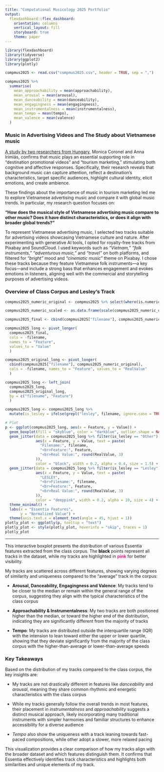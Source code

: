 ```yaml
---
title: "Computational Musicology 2025 Portfolio"
output: 
  flexdashboard::flex_dashboard:
    orientation: columns
    vertical_layout: fill
    storyboard: true
    theme: paper
---
```


```r
library(flexdashboard)
library(tidyverse)
library(ggplot2)
library(plotly)

compmus2025 <- read.csv("compmus2025.csv", header = TRUE, sep = ",")

compmus2025 %>%
  summarise(
    mean_approachability = mean(approachability),
    mean_arousal = mean(arousal), 
    mean_danceability = mean(danceability), 
    mean_engagingness = mean(engagingness),
    mean_instrumentalness = mean(instrumentalness),
    mean_tempo = mean(tempo),
    mean_valence = mean(valence)
  )
```


### Music in Advertising Videos and The Study about Vietnamese music

[A study by two researchers from Hungary](https://www.emerald.com/insight/content/doi/10.1108/cbth-11-2021-0265/full/html), Monica Coronel and Anna Irimiás, confirms that music plays an essential supporting role in “destination promotional videos” and “tourism marketing,” stimulating both cognitive and affective responses. Specifically, their research reveals that background music can capture attention, reflect a destination’s characteristics, target specific audiences, highlight cultural identity, elicit emotions, and create ambience.

These findings about the importance of music in tourism marketing led me to explore Vietnamese advertising music and compare it with global music trends. In particular, my research question focuses on:

**“How does the musical style of Vietnamese advertising music compare to other music? Does it have distinct characteristics, or does it align with broader global trends?”**

To represent Vietnamese advertising music, I selected two tracks suitable for advertising videos showcasing Vietnamese culture and nature. After experimenting with generative AI tools, I opted for royalty-free tracks from Pixabay and SoundCloud. I used keywords such as *“Vietnam,” “folk instruments,” “adventurous music,”* and *“travel”* on both platforms, and filtered for *“bright”* mood and *“cinematic music”* theme on Pixabay. I chose these tracks because they feature Vietnamese folk instruments—a key focus—and include a strong bass that enhances engagement and evokes emotions in listeners, aligning well with the commercial and storytelling purposes of advertising videos.


### Overview of Class Corpus and Lesley's Track

```r
compmus2025_numeric_original <- compmus2025 %>% select(where(is.numeric))

compmus2025_numeric_scaled <- as.data.frame(scale(compmus2025_numeric_original))

compmus2025_final <- cbind(compmus2025["filename"], compmus2025_numeric_scaled)

compmus2025_long <- pivot_longer(
  compmus2025_final, 
  cols = -filename, 
  names_to = "Feature", 
  values_to = "Value"
  )

compmus2025_original_long <- pivot_longer(
  cbind(compmus2025["filename"], compmus2025_numeric_original), 
  cols = -filename, names_to = "Feature", values_to = "RealValue"
  )

compmus2025_long <- left_join(
  compmus2025_long, 
  compmus2025_original_long, 
  by = c("filename", "Feature")
  )

compmus2025_long <- compmus2025_long %>%
  mutate(is_lesley = ifelse(grepl("lesley", filename, ignore.case = TRUE), "Lesley", "Other"))

# Plot
p <- ggplot(compmus2025_long, aes(x = Feature, y = Value)) +
  geom_boxplot(fill = "skyblue", color = "darkblue", outlier.shape = NA) + 
  geom_jitter(data = compmus2025_long %>% filter(is_lesley == "Other"), 
              aes(x = Feature, y = Value, text = paste(
                "Filename:", filename, 
                "<br>Feature:", Feature, 
                "<br>Real Value:", round(RealValue, 3)
              )),
              color = "black", width = 0.2, alpha = 0.4, size = 1.5) +  
  geom_jitter(data = compmus2025_long %>% filter(is_lesley == "Lesley"), 
              aes(x = Feature, y = Value, text = paste(
                "LESLEY",
                "<br>Filename:", filename, 
                "<br>Feature:", Feature, 
                "<br>Real Value:", round(RealValue, 3)
              )),
              color = "deeppink", width = 0.2, alpha = 10, size = 4) +  
  theme_minimal() +
  labs(x = "Essentia Features",
       y = "Normalized Value") +
  theme(axis.text.x = element_text(angle = 45, hjust = 1))
plotly_plot <- ggplotly(p, tooltip = "text")
plotly_plot <- style(plotly_plot, hoverinfo = "skip", traces = 1)
plotly_plot
```

***
This interactive boxplot presents the distribution of various Essentia features extracted from the class corpus. The <span style="color:black"><b>black</b></span> points represent all tracks in the dataset, while my tracks are highlighted in <span style="color:deeppink"><b>pink</b></span> for better visibility.

My tracks are scattered across different features, showing varying degrees of similarity and uniqueness compared to the "average" track in the corpus:

- **Arousal, Danceability, Engagingness and Valence**: My tracks tend to be closer to the median or remain within the general range of the corpus, suggesting they align with the typical characteristics of the class corpus

- **Approachability & Instrumentalness**: My two tracks are both positioned higher than the median, or  toward the higher end of the distribution, indicating they are significantly different from the majority of tracks

- **Tempo**: My tracks are distributed outside the interquartile range (IQR) with the intension to lean toward either the upper or lower quartile, showing that they deviate significantly from the majority of the class corpus with the higher-than-average or lower-than-average speeds


### Key Takeaways
Based on the distribution of my tracks compared to the class corpus, the key insights are:

- My tracks are not drastically different in features like *danceability* and *arousal*, meaning they share common rhythmic and energetic characteristics with the class corpus

- While my tracks generally follow the overall trends in most features, their placement in *instrumentalness* and *approachability* suggests a distinct musical approach, likely incorporating many traditional instruments with simpler harmonies and familiar structures to enhance accessibility for a diverse audience

- *Tempo* also show the uniqueness with a track leaning towards fast-paced compositions, while other adopt a slower, more relaxed pacing

This visualization provides a clear comparison of how my tracks align with the broader dataset and which features distinguish them. It confirms that Essentia effectively identifies track characteristics and highlights both similarities and unique elements of my track.



